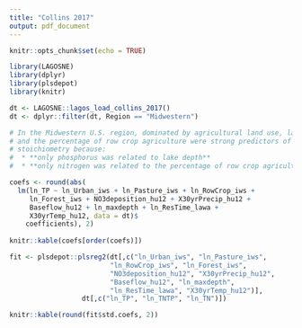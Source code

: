 ```yaml
---
title: "Collins 2017"
output: pdf_document
---
```


```r
knitr::opts_chunk$set(echo = TRUE)
```

```r
library(LAGOSNE)
library(dplyr)
library(plsdepot)
library(knitr)

dt <- LAGOSNE::lagos_load_collins_2017()
dt <- dplyr::filter(dt, Region == "Midwestern")

# In the Midwestern U.S. region, dominated by agricultural land use, lake depth
# and the percentage of row crop agriculture were strong predictors of 
# stoichiometry because: 
#  * **only phosphorus was related to lake depth** 
#  * **only nitrogen was related to the percentage of row crop agriculture**

coefs <- round(abs(
  lm(ln_TP ~ ln_Urban_iws + ln_Pasture_iws + ln_RowCrop_iws + 
     ln_Forest_iws + NO3deposition_hu12 + X30yrPrecip_hu12 + 
     Baseflow_hu12 + ln_maxdepth + ln_ResTime_lawa + 
     X30yrTemp_hu12, data = dt)$
    coefficients), 2)
      
knitr::kable(coefs[order(coefs)])

fit <- plsdepot::plsreg2(dt[,c("ln_Urban_iws", "ln_Pasture_iws", 
                         "ln_RowCrop_iws", "ln_Forest_iws", 
                         "NO3deposition_hu12", "X30yrPrecip_hu12", 
                         "Baseflow_hu12", "ln_maxdepth", 
                         "ln_ResTime_lawa", "X30yrTemp_hu12")], 
                  dt[,c("ln_TP", "ln_TNTP", "ln_TN")])

knitr::kable(round(fit$std.coefs, 2))

```

